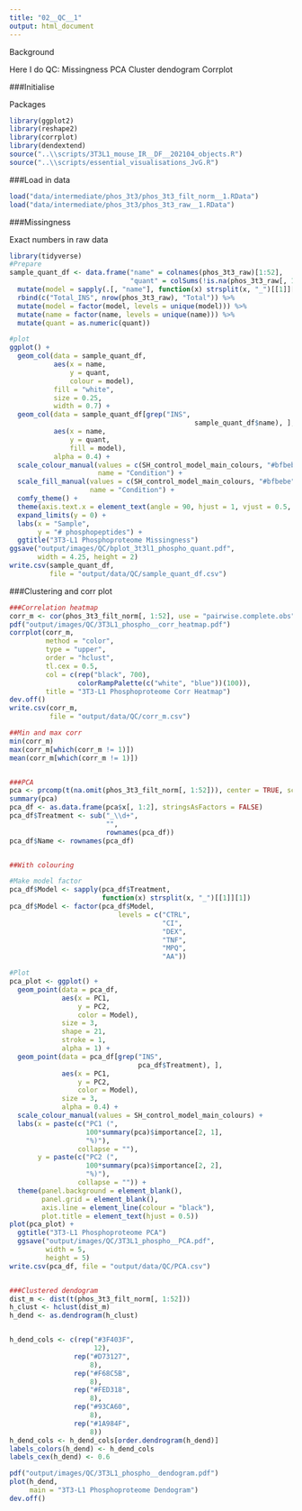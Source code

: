```yaml
---
title: "02__QC__1"
output: html_document
---
```


Background

Here I do QC:
Missingness
PCA
Cluster dendogram
Corrplot



###Initialise

Packages
```r
library(ggplot2)
library(reshape2)
library(corrplot)
library(dendextend)
source("..\\scripts/3T3L1_mouse_IR__DF__202104_objects.R")
source("..\\scripts/essential_visualisations_JvG.R")
```


###Load in data
```r
load("data/intermediate/phos_3t3/phos_3t3_filt_norm__1.RData")
load("data/intermediate/phos_3t3/phos_3t3_raw__1.RData")
```


###Missingness

Exact numbers in raw data
```r
library(tidyverse)
#Prepare
sample_quant_df <- data.frame("name" = colnames(phos_3t3_raw)[1:52],
                              "quant" = colSums(!is.na(phos_3t3_raw[, 1:52]))) %>%
  mutate(model = sapply(.[, "name"], function(x) strsplit(x, "_")[[1]][1])) %>%
  rbind(c("Total_INS", nrow(phos_3t3_raw), "Total")) %>%
  mutate(model = factor(model, levels = unique(model))) %>%
  mutate(name = factor(name, levels = unique(name))) %>%
  mutate(quant = as.numeric(quant))

#plot
ggplot() +
  geom_col(data = sample_quant_df,
           aes(x = name,
               y = quant,
               colour = model),
           fill = "white",
           size = 0.25,
           width = 0.7) +
  geom_col(data = sample_quant_df[grep("INS",
                                              sample_quant_df$name), ],
           aes(x = name,
               y = quant,
               fill = model),
           alpha = 0.4) +
  scale_colour_manual(values = c(SH_control_model_main_colours, "#bfbebe"),
                      name = "Condition") +
  scale_fill_manual(values = c(SH_control_model_main_colours, "#bfbebe"),
                    name = "Condition") +
  comfy_theme() +
  theme(axis.text.x = element_text(angle = 90, hjust = 1, vjust = 0.5, size = 7, colour = "black")) +
  expand_limits(y = 0) +
  labs(x = "Sample",
       y = "# phosphopeptides") +
  ggtitle("3T3-L1 Phosphoproteome Missingness")
ggsave("output/images/QC/bplot_3t3l1_phospho_quant.pdf",
       width = 4.25, height = 2)
write.csv(sample_quant_df,
          file = "output/data/QC/sample_quant_df.csv")
```



###Clustering and corr plot
```r
###Correlation heatmap
corr_m <- cor(phos_3t3_filt_norm[, 1:52], use = "pairwise.complete.obs")
pdf("output/images/QC/3T3L1_phospho__corr_heatmap.pdf")
corrplot(corr_m,
         method = "color",
         type = "upper",
         order = "hclust",
         tl.cex = 0.5,
         col = c(rep("black", 700),
                 colorRampPalette(c("white", "blue"))(100)),
         title = "3T3-L1 Phosphoproteome Corr Heatmap")
dev.off()
write.csv(corr_m,
          file = "output/data/QC/corr_m.csv")

##Min and max corr
min(corr_m)
max(corr_m[which(corr_m != 1)])
mean(corr_m[which(corr_m != 1)])


###PCA
pca <- prcomp(t(na.omit(phos_3t3_filt_norm[, 1:52])), center = TRUE, scale. = FALSE)
summary(pca)
pca_df <- as.data.frame(pca$x[, 1:2], stringsAsFactors = FALSE)
pca_df$Treatment <- sub("_\\d+",
                        "",
                        rownames(pca_df))
pca_df$Name <- rownames(pca_df)


##With colouring

#Make model factor
pca_df$Model <- sapply(pca_df$Treatment,
                       function(x) strsplit(x, "_")[[1]][1])
pca_df$Model <- factor(pca_df$Model,
                           levels = c("CTRL",
                                      "CI",
                                      "DEX",
                                      "TNF",
                                      "MPQ",
                                      "AA"))

#Plot
pca_plot <- ggplot() + 
  geom_point(data = pca_df,
             aes(x = PC1,
                 y = PC2,
                 color = Model),
             size = 3,
             shape = 21,
             stroke = 1,
             alpha = 1) +
  geom_point(data = pca_df[grep("INS",
                                pca_df$Treatment), ],
             aes(x = PC1,
                 y = PC2,
                 color = Model),
             size = 3,
             alpha = 0.4) +
  scale_colour_manual(values = SH_control_model_main_colours) + 
  labs(x = paste(c("PC1 (",
                   100*summary(pca)$importance[2, 1],
                   "%)"),
                 collapse = ""),
       y = paste(c("PC2 (",
                   100*summary(pca)$importance[2, 2],
                   "%)"),
                 collapse = "")) +
  theme(panel.background = element_blank(),
        panel.grid = element_blank(),
        axis.line = element_line(colour = "black"),
        plot.title = element_text(hjust = 0.5))
plot(pca_plot) +
  ggtitle("3T3-L1 Phosphoproteome PCA") 
  ggsave("output/images/QC/3T3L1_phospho__PCA.pdf",
         width = 5,
         height = 5)
write.csv(pca_df, file = "output/data/QC/PCA.csv")


###Clustered dendogram
dist_m <- dist(t(phos_3t3_filt_norm[, 1:52]))
h_clust <- hclust(dist_m)
h_dend <- as.dendrogram(h_clust)


h_dend_cols <- c(rep("#3F403F",
                     12),
                rep("#D73127",
                    8),
                rep("#F68C5B",
                    8),
                rep("#FED318",
                    8),
                rep("#93CA60",
                    8),
                rep("#1A984F",
                    8))
h_dend_cols <- h_dend_cols[order.dendrogram(h_dend)]
labels_colors(h_dend) <- h_dend_cols
labels_cex(h_dend) <- 0.6

pdf("output/images/QC/3T3L1_phospho__dendogram.pdf")
plot(h_dend,
     main = "3T3-L1 Phosphoproteome Dendogram")
dev.off()
```










